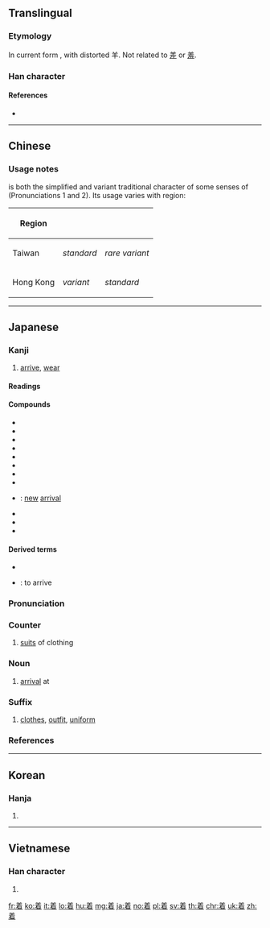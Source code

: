 {{character info/new}}
{{also|著|差|羞|看}}
==Translingual==
{{stroke order|type=animate}}
{{stroke order|type=janimate}}
{{ja-forms|[[着]]|[[着]]|[[着]]/[[著]]}}
===Etymology===
{{Han simp|著}}

In current form {{Han compound|羊|目}}, with distorted 羊. Not related to [[差]] or [[羞]].

===Han character===
{{Han char|rn=123|rad=羊|as=05|sn=11|four=|canj=TQBU|ids=⿱⺶目}}

====References====
* {{Han ref|kx=0808.051|dkj=23339|hdz=53129.090|uh=7740|ud=30528}}

----

==Chinese==
{{zh-see|著}}

===Usage notes===
{{zh-l|*着}} is both the simplified and variant traditional character of some senses of {{zh-l|*著}} (Pronunciations 1 and 2). Its usage varies with region:

{| class="wikitable"
|-
! Region !! {{zh-l|*著}} !! {{zh-l|*着}}
|-
! Taiwan
| ''standard'' || ''rare variant''
|-
! Hong Kong
| ''variant'' || ''standard''
|}

----

==Japanese==

===Kanji===
{{ja-kanji|grade=3|rs=羊05}}

# [[arrive]], [[wear]]

====Readings====
{{ja-readings|goon=[[じゃく]] (jaku)|kanon=[[ちゃく]] (chaku)|kun=[[きる]] (kiru), [[つく]] (tsuku)}}

====Compounds====
{{der-top|Compounds}}
* {{ja-r|着実|ちゃくじつ}}
* {{ja-r|着信音|ちゃくしんおん}}
* {{ja-r|着物|きもの}}
* {{ja-r|下着|したぎ}}
* {{ja-r|水着|みずぎ}}
* {{ja-r|上着|うわぎ}}
* {{ja-r|柔道着|じゅうどうぎ}}
* {{ja-r|仕事着|しごとぎ}}
* {{ja-r|新着|しんちゃく}}: [[new]] [[arrival]]
* {{ja-r|必着|ひっちゃく}}
* {{ja-r|先着順|せんちゃくじゅん}}
* {{ja-r|膠着語|こうちゃくご}}
{{der-bottom}}

====Derived terms====
* {{ja-r|着る|きる}}
* {{ja-r|着く|つく}}: to arrive

{{ja-kanjitab|ちゃく|yomi=o}}

===Pronunciation===
{{ja-pron|yomi=kanon|ちゃく|acc=1|acc_ref=DJR,NHK}}

===Counter===
{{ja-pos|ちゃく|counter}}

# [[suit]]s of clothing

===Noun===
{{ja-noun|ちゃく}}

# [[arrival]] at

===Suffix===
{{ja-pos|ぎ|suffix}}

# [[clothes]], [[outfit]], [[uniform]]

===References===
<references/>

----

==Korean==

===Hanja===
{{ko-hanja|hangeul=착|eumhun=|rv=chak|mr=ch'ak|y=chak}}

# {{defn|lang=ko|sort=羊05}}

----

==Vietnamese==

===Han character===
{{vi-hantu|[[khán]], [[trước]]|rs=羊05}}

# {{defn|lang=vi|sort=羊05}}

[[fr:着]]
[[ko:着]]
[[it:着]]
[[lo:着]]
[[hu:着]]
[[mg:着]]
[[ja:着]]
[[no:着]]
[[pl:着]]
[[sv:着]]
[[th:着]]
[[chr:着]]
[[uk:着]]
[[zh:着]]